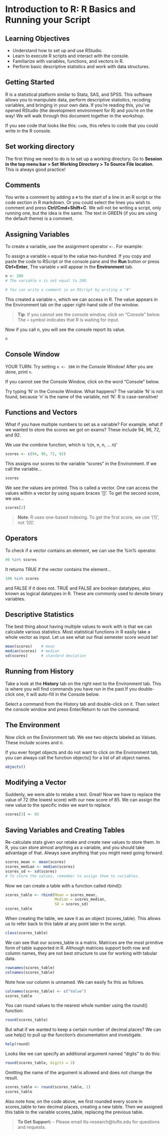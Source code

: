 # Introduction to R: R Basics and Running your Script

## Learning Objectives
- Understand how to set up and use RStudio.
- Learn to execute R scripts and interact with the console.
- Familiarize with variables, functions, and vectors in R.
- Perform basic descriptive statistics and work with data structures.

## Getting Started 

R is a statistical platform similar to Stata, SAS, and SPSS. This software allows you to manipulate data, perform descriptive statistics, recoding variables, and bringing in your own data. If you're reading this, you've opened RStudio (the development environment for R) and you're on the way! We will walk through this document together in the workshop. 

If you see code that looks like this: `code`, this refers to code that you could write in the R console. 

## Set working directory 
The first thing we need to do is to set up a working directory. Go to **Session in the top menu bar > Set Working Directory > To Source File location**. This is always good practice! 

## Comments

You write a comment by adding a `#` to the start of a line in an R script or the code section in R markdown. Or you could select the lines you wish to comment and press **Ctrl/Cmd+Shift+C**. We will not be writing a script, only running one, but the idea is the same. The text in GREEN (if you are using the default theme) is a comment.

## Assigning Variables
To create a variable, use the assignment operator `<-`. For example:

To assign a variable `n` equal to the value two-hundred. 
If you copy and paste the code to RScript or the console pane and the **Run** button or press **Ctrl+Enter**, The variable `n` will appear in the **Environment** tab.

```r
n <- 200
# The variable n is set equal to 200. 

# You can write a comment in an RScript by writing a "#"
```

This created a variable `n`, which we can access in R. The value appears in the Environment tab on the upper right-hand side of the window. 

> **Tip**: If you cannot see the console window, click on "Console" below. The `>` symbol indicates that R is waiting for input.

Now if you call n, you will see the console report its value.

```r
n
```
## Console Window
YOUR TURN: Try setting  `n <- 300` in the Console Window! After you are done, print `n`.

If you cannot see the Console Window, click on the word "Console" below.

Try typing 'N' in the Console Window. What happens? The variable 'N' is not found, because 'n' is the name of the variable, not 'N'. R is case-sensitive!

## Functions and Vectors
What if you have multiple numbers to set as a variable? For example, what if we wanted to store the scores we got on exams? These include 94, 96, 72, and 92.

We use the combine function, which is 'c(n, n, n, ... n)'
```r
scores <- c(94, 96, 72, 92)
```
This assigns our scores to the variable "scores" in the Environment. If we call the variable...
```r
scores
```
We see the values are printed. This is called a vector. One can access the values within a vector by using square braces '[]'. To get the second score, we use...
```r
scores[2]
```
> **Note**: R uses one-based indexing. To get the first score, we use '[1]', not '[0]'.

## Operators
To check if a vector contains an element, we can use the %in% operator.
```r
96 %in% scores
```
It returns TRUE if the vector contains the element...
```r
100 %in% scores
```
and FALSE if it does not. TRUE and FALSE are boolean datatypes, also known as logical datatypes in R. These are commonly used to denote binary variables.



## Descriptive Statistics

The best thing about having multiple values to work with is that we can calculate various statistics. Most statistical functions in R easily take a whole vector as input. Let us see what our final semester score would be!
```r
mean(scores)    # mean
median(scores)  # median
sd(scores)      # standard deviation
```


## Running from History
Take a look at the **History** tab on the right next to the Environment tab. 
This is where you will find commands you have run in the past.If you double-click one, it will auto-fill in the Console below.

Select a command from the History tab and double-click on it.
Then select the console window and press Enter/Return to run the command.


## The Environment
Now click on the Environment tab. We see two objects labeled as Values. These include scores and n.

If you ever forget objects and do not want to click on the Environment tab, you can always call the function objects() for a list of all object names.
```r
objects()
```


## Modifying a Vector

Suddenly, we were able to retake a test. Great!
Now we have to replace the value of 72 (the lowest score) with our new score of 85. We can assign the new value to the specific index we want to replace.
```r
scores[3] <- 85
```


## Saving Variables and Creating Tables

Re-calculate stats given our retake and create new values to store them.
In R, you can store almost anything as a variable, and you should take advantage of that. Always save anything that you might need going forward.

```r
scores_mean <- mean(scores)
scores_median <- median(scores)
scores_sd <- sd(scores)
# To store the values, remember to assign them to variables.
```

Now we can create a table with a function called rbind():
```r
scores_table <- rbind(Mean = scores_mean,
                      Median = scores_median,
                      SD = scores_sd)
scores_table
```
When creating the table, we save it as an object (scores_table).
This allows us to refer back to this table at any point later in the script.
```r
class(scores_table)
```
We can see that our scores_table is a matrix. Matrices are the most primitive form of table supported in R. Although matrices support both row and column names, they are not best structure to use for working with tabular data.

```r
rownames(scores_table)
colnames(scores_table)
```
Note how our column is unnamed. We can easily fix this as follows.
```r
colnames(scores_table) <- c("Value")
scores_table
```
You can round values to the nearest whole number using the round() function:
```r
round(scores_table)
```
But what if we wanted to keep a certain number of decimal places?
We can use help() to pull up the function's documentation and investigate.
```r
help(round)
```
Looks like we can specify an additional argument named "digits" to do this:
```r
round(scores_table, digits = 2)
```
Omitting the name of the argument is allowed and does not change the result.
```r
scores_table <- round(scores_table, 2)
scores_table
```

Also note how, on the code above, we first rounded every score in scores_table to two decimal places, creating a new table. Then we assigned this table to the variable scores_table, replacing the previous table.


>  **To Get Support:** - Please email tts-research@tufts.edu for questions and requests.
